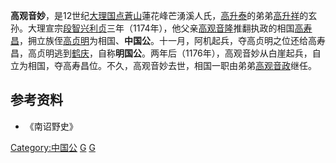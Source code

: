 '''高观音妙'''，是12世纪[[大理国|大理国]][[点蒼山|点蒼山]]蓮花峰芒湧溪人氏，[[高升泰|高升泰]]的弟弟[[高升祥|高升祥]]的玄孙。大理宣宗[[段智兴|段智兴]][[利贞|利贞]]三年（1174年），他父亲[[高观音隆|高观音隆]]推翻执政的相国[[高寿昌|高寿昌]]，拥立族侄[[高贞明|高贞明]]为相国、'''中国公'''。十一月，阿机起兵，夺高贞明之位还给高寿昌，高贞明逃到[[鹤庆|鹤庆]]，自称'''明国公'''。两年后（1176年），高观音妙从白崖起兵，自立为相国，夺高寿昌位。不久，高观音妙去世，相国一职由弟弟[[高观音政|高观音政]]继任。

==参考资料==
*《南诏野史》
{{中国公}}
[[Category:中国公|Category:中国公]]
[[Category:大理市人|G]]
[[Category:高姓|G]]